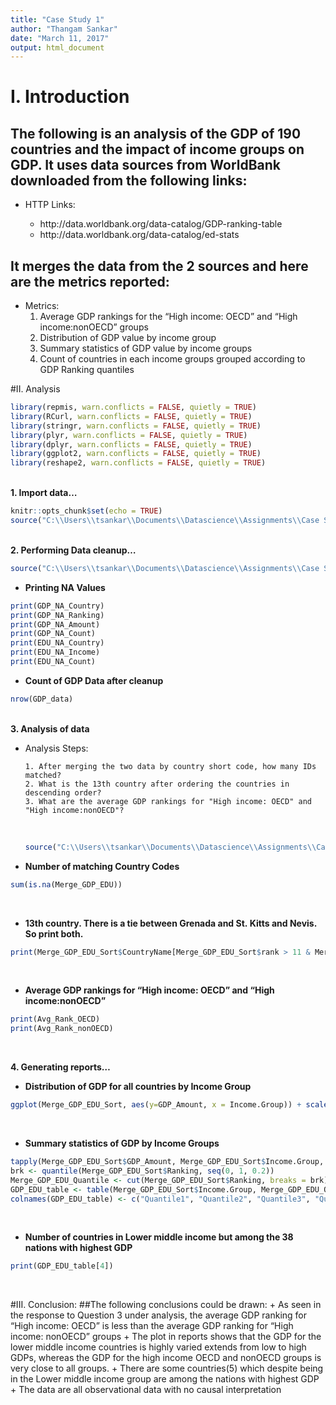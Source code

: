 ---
title: "Case Study 1"
author: "Thangam Sankar"
date: "March 11, 2017"
output: html_document
---
# I. Introduction
## The following is an analysis of the GDP of 190 countries and the impact of income groups on GDP. It uses data sources from WorldBank downloaded from the following links:
* HTTP Links:

    + http://data.worldbank.org/data-catalog/GDP-ranking-table
    + http://data.worldbank.org/data-catalog/ed-stats

## It merges the data from the 2 sources and here are the metrics reported:
* Metrics:
    1. Average GDP rankings for the "High income: OECD" and "High income:nonOECD" groups
    2. Distribution of GDP value by income group
    3. Summary statistics of GDP value by income groups
    4. Count of countries in each income groups grouped according to GDP Ranking quantiles
<br>

#II. Analysis
```{r echo=FALSE}
library(repmis, warn.conflicts = FALSE, quietly = TRUE)
library(RCurl, warn.conflicts = FALSE, quietly = TRUE)
library(stringr, warn.conflicts = FALSE, quietly = TRUE)
library(plyr, warn.conflicts = FALSE, quietly = TRUE)
library(dplyr, warn.conflicts = FALSE, quietly = TRUE)
library(ggplot2, warn.conflicts = FALSE, quietly = TRUE)
library(reshape2, warn.conflicts = FALSE, quietly = TRUE)
```
<br>
**1. Import data...**   

```{r echo=FALSE}
knitr::opts_chunk$set(echo = TRUE)
source("C:\\Users\\tsankar\\Documents\\Datascience\\Assignments\\Case Study 1\\Data Import.R", local = TRUE, echo = FALSE)
```
<br>
**2. Performing Data cleanup...**  
```{r echo=FALSE}
source("C:\\Users\\tsankar\\Documents\\Datascience\\Assignments\\Case Study 1\\Data Cleanup.R", local = TRUE, echo = FALSE)
```
+ **Printing NA Values**  
```{r echo = TRUE}
print(GDP_NA_Country)
print(GDP_NA_Ranking)
print(GDP_NA_Amount)
print(GDP_NA_Count)
print(EDU_NA_Country)
print(EDU_NA_Income)
print(EDU_NA_Count)
```
  
     
+ **Count of GDP Data after cleanup**  
```{r echo = TRUE}
nrow(GDP_data)
```
<br>
**3. Analysis of data**

* Analysis Steps:

      1. After merging the two data by country short code, how many IDs matched?
      2. What is the 13th country after ordering the countries in descending order?
      3. What are the average GDP rankings for "High income: OECD" and "High income:nonOECD"?  
<br>
```{r echo=FALSE}
source("C:\\Users\\tsankar\\Documents\\Datascience\\Assignments\\Case Study 1\\Data Analysis.R", local = TRUE, echo = FALSE)
```


+ **Number of matching Country Codes**
```{r echo= TRUE}
sum(is.na(Merge_GDP_EDU))
```
<br>

+ **13th country. There is a tie between Grenada and St. Kitts and Nevis. So print both.**
```{r echo= TRUE}
print(Merge_GDP_EDU_Sort$CountryName[Merge_GDP_EDU_Sort$rank > 11 & Merge_GDP_EDU_Sort$rank < 13])
```
<br>

+ **Average GDP rankings for "High income: OECD" and "High income:nonOECD"**
```{r echo=TRUE}
print(Avg_Rank_OECD)
print(Avg_Rank_nonOECD)
```

<br>

**4. Generating reports...**

+ **Distribution of GDP for all countries by Income Group**     
```{r echo=FALSE}
ggplot(Merge_GDP_EDU_Sort, aes(y=GDP_Amount, x = Income.Group)) + scale_y_log10()+ geom_point(pch = 21, size = 6, fill = I("chocolate4"))
```
<br>

+ **Summary statistics of GDP by Income Groups**

```{r echo=FALSE}  
tapply(Merge_GDP_EDU_Sort$GDP_Amount, Merge_GDP_EDU_Sort$Income.Group, summary)
brk <- quantile(Merge_GDP_EDU_Sort$Ranking, seq(0, 1, 0.2))
Merge_GDP_EDU_Quantile <- cut(Merge_GDP_EDU_Sort$Ranking, breaks = brk)
GDP_EDU_table <- table(Merge_GDP_EDU_Sort$Income.Group, Merge_GDP_EDU_Quantile)
colnames(GDP_EDU_table) <- c("Quantile1", "Quantile2", "Quantile3", "Quantile4", "Quantile5")
```
<br>

+ **Number of countries in Lower middle income but among the 38 nations with highest GDP** 
```{r echo=TRUE}
print(GDP_EDU_table[4])
```
<br>

#III. Conclusion:
##The following conclusions could be drawn:
+ As seen in the response to Question 3 under analysis, the average GDP ranking for "High income: OECD" is less than the average GDP ranking for "High income: nonOECD" groups
+ The plot in reports shows that the GDP for the lower middle income countries is highly varied extends from low to high GDPs, whereas the GDP for the high income OECD and nonOECD groups is very close to all groups.
+ There are some countries(5) which despite being in the Lower middle income group are among the nations with highest GDP
+ The data are all observational data with no causal interpretation
